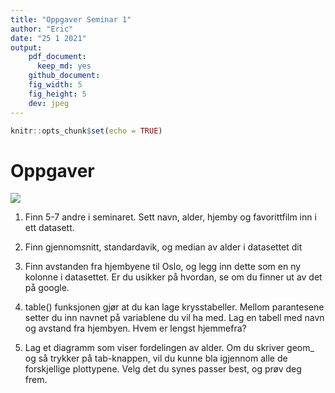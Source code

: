 ```yaml
---
title: "Oppgaver Seminar 1"
author: "Eric"
date: "25 1 2021"
output: 
    pdf_document: 
      keep_md: yes
    github_document:
    fig_width: 5
    fig_height: 5
    dev: jpeg
---
```


```r
knitr::opts_chunk$set(echo = TRUE)
```

# Oppgaver

![](Bilder/Flaw.jpg)


1. Finn 5-7 andre i seminaret. Sett navn, alder, hjemby og favorittfilm inn i ett datasett. 

2.  Finn gjennomsnitt, standardavik, og median av alder i datasettet dit

3. Finn avstanden fra hjembyene til Oslo, og legg inn dette som en ny kolonne i datasettet. 
   Er du usikker på hvordan, se om du finner ut av det på google. 

4. table() funksjonen gjør at du kan lage krysstabeller. Mellom parantesene setter du inn navnet på variablene
   du vil ha med. Lag en tabell med navn og avstand fra hjembyen. Hvem er lengst hjemmefra?
   
5. Lag et diagramm som viser fordelingen av alder. Om du skriver geom_ og så trykker på tab-knappen,
   vil du kunne bla igjennom alle de forskjellige plottypene. Velg det du synes passer best, og prøv
   deg frem. 




